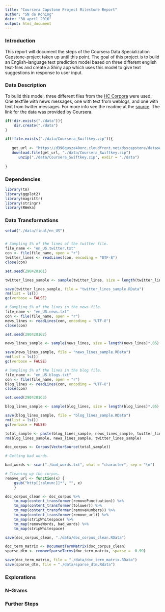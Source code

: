 ```yaml
---
title: "Coursera Capstone Project Milestone Report"
author: "SN de Koning"
date: "30 april 2016"
output: html_document
---
```


### Introduction

This report will document the steps of the Coursera Data Specialization Capstone-project taken up until this point. The goal of this project is to build an English-language text prediction model based on three different english text-files and create a Shiny app which uses this model to give text suggestions in response to user input. 

### Data Description

To build this model, three different files from the [HC Corpora](www.corpora.heliohost.org) were used. One textfile with news messages, one with text from weblogs, and one with text from twitter messages. For more info see the readme at the [source](http://www.corpora.heliohost.org/aboutcorpus.html). The link for the data was provided by Coursera.

```r
if(!dir.exists("./data")){
    dir.create("./data")
}    

if(!file.exists("./data/Coursera_Swiftkey.zip")){
    
   get_url <- "https://d396qusza40orc.cloudfront.net/dsscapstone/dataset/Coursera-SwiftKey.zip"
   download.file(get_url, "./data/Coursera_Swiftkey.zip")
      unzip("./data/Coursera_Swiftkey.zip", exdir = "./data")
  
}
```


### Dependencies

```r
library(tm)
library(ggplot2)
library(magrittr)
library(stringr)
library(RWeka)
```

### Data Transformations

```r
setwd("./data/final/en_US")


# Sampling 5% of the lines of the twitter file.
file_name <- "en_US.twitter.txt"
con <- file(file_name, open = "r")
twitter_lines <- readLines(con, encoding = "UTF-8")
close(con)

set.seed(290420161)

twitter_lines_sample <- sample(twitter_lines, size = length(twitter_lines)*.05)

save(twitter_lines_sample, file = "twitter_lines_sample.RData")
rm(list = ls())
gc(verbose = FALSE)

# Sampling 5% of the lines in the news file.
file_name <- "en_US.news.txt"
con <- file(file_name, open = "r")
news_lines <- readLines(con, encoding = "UTF-8")
close(con)

set.seed(290420162)

news_lines_sample <- sample(news_lines, size = length(news_lines)*.05)

save(news_lines_sample, file = "news_lines_sample.RData")
rm(list = ls())
gc(verbose = FALSE)

# Sampling 5% of the lines in the blog file.
file_name <- "en_US.blogs.txt"
con <- file(file_name, open = "r")
blog_lines <- readLines(con, encoding = "UTF-8")
close(con)

set.seed(290420163)

blog_lines_sample <- sample(blog_lines, size = length(blog_lines)*.05)

save(blog_lines_sample, file = "blog_lines_sample.RData")
rm(list = ls())
gc(verbose = FALSE)
```

```r

total_sample <- paste(blog_lines_sample, news_lines_sample, twitter_lines_sample)
rm(blog_lines_sample, news_lines_sample, twitter_lines_sample)

doc_corpus <- Corpus(VectorSource(total_sample))

# Getting bad words.

bad_words <- scan("./bad_words.txt", what = "character", sep = "\n")

# Cleaning up the corpus.
remove_url <- function(x) {
    gsub("http[[:alnum:]]*", "", x)
    }

doc_corpus_clean <- doc_corpus %>% 
    tm_map(content_transformer(removePunctuation)) %>%
    tm_map(content_transformer(tolower)) %>%
    tm_map(content_transformer(removeNumbers)) %>%
    tm_map(content_transformer(remove_url)) %>%
    tm_map(stripWhitespace) %>%
    tm_map(removeWords, bad_words) %>%
    tm_map(stripWhitespace)

save(doc_corpus_clean, "./data/doc_corpus_clean.RData")

doc_term_matrix <- DocumentTermMatrix(doc_corpus_clean)
sparse_dtm <- removeSparseTerms(doc_term_matrix, sparse =  0.99)

save(doc_term_matrix, file = "./data/doc_term_matrix.RData")
save(sparse_dtm, file = "./data/sparse_dtm.Rdata")
```

### Explorations

### N-Grams

### Further Steps